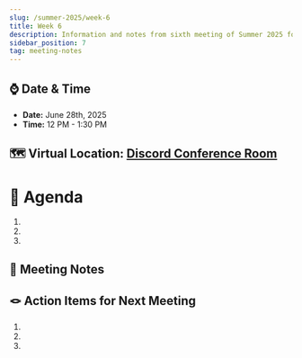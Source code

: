 ```yaml
---
slug: /summer-2025/week-6
title: Week 6
description: Information and notes from sixth meeting of Summer 2025 for the UMass Lowell Cloud Computing Club. 
sidebar_position: 7
tag: meeting-notes
---
```


## ⌚ Date & Time
- **Date:** June 28th, 2025
- **Time:** 12 PM - 1:30 PM

## 🗺️ Virtual Location: [Discord Conference Room](https://discord.com/channels/890983857938116729/890983858282041396)

# 🚩 Agenda
1. 
2. 
3. 

## 📒 Meeting Notes

## 🪢 Action Items for Next Meeting
1. 
2. 
3. 